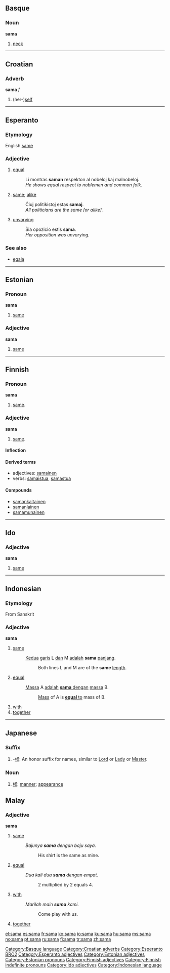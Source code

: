 {{see|-sama}}
==Basque==

===Noun===
'''sama'''

# [[neck]]

[[Category:Basque language]]

----

==Croatian==

===Adverb===
'''sama''' ''f''

# (her-)[[self]]

[[Category:Croatian adverbs]]

----

==Esperanto==

===Etymology===
English [[same]]

===Adjective===
{{eo-adj|sama}}

# [[equal]]
#: Li montras '''saman''' respekton al nobeloj kaj malnobeloj.
#:'' He shows equal respect to noblemen and common folk.''
# [[same]]; [[alike]]
#: Ĉiuj politikistoj estas '''samaj'''.
#:'' All politicians are the same [or alike].''
# [[unvarying]]
#: Ŝia opozicio estis '''sama'''.
#: ''Her opposition was unvarying.''

===See also===
* [[egala]]

[[Category:Esperanto BRO2]]
[[Category:Esperanto adjectives]]

----

==Estonian==

===Pronoun===
'''sama'''

# [[same]]

===Adjective===
'''sama'''

# [[same]]

[[Category:Estonian adjectives]]
[[Category:Estonian pronouns]]

----

==Finnish==
{{Finnish index|sa}}

===Pronoun===
'''sama'''

# {{indefinite|lang=fi}} [[same]].

===Adjective===
'''sama'''

# [[same]].

====Inflection====
{{fi-decl-pron|1s=sama|2s=saman|3s=samaa|4s=sama, saman|5s=samassa|6s=samasta|7s=samaan|8s=samalla|9s=samalta|10s=samalle|11s=samana|12s=samaksi||14s=samatta||1p=samat|2p=samojen|3p=samoja|4p=samat|5p=samoissa|6p=samoista|7p=samoihin|8p=samoilla|9p=samoilta|10p=samoille|11p=samoina|12p=samoiksi|13p=[[samoin]]|14p=samoitta|15p=samoine-|a6s=[[samaten]]}}

====Derived terms====
*adjectives: [[samainen]]
*verbs: [[samaistua]], [[samastua]]

====Compounds====
*[[samankaltainen]]
*[[samanlainen]]
*[[samamunainen]]

[[Category:Finnish adjectives]]
[[Category:Finnish indefinite pronouns]]

----

==Ido==

===Adjective===
'''sama'''

# [[same]]

[[Category:Ido adjectives]]

----

==Indonesian==

===Etymology===
From Sanskrit

===Adjective===
'''sama'''

# [[same]]
#: [[kedua|Kedua]] [[garis]] L [[dan]] M [[adalah]] '''sama''' [[panjang]].
#:: Both lines L and M are of the '''same''' [[length]].
# [[equal]]
#: [[massa|Massa]] A [[adalah]] <u>'''sama''' [[dengan]]</u> [[massa]] B.
#:: [[mass|Mass]] of A is <u>'''equal''' to</u> mass of B.
# [[with]]
# [[together]]

[[Category:Indonesian language]]

----

==Japanese==

===Suffix===
{{ja-pos|r|suffix|hira=さま}}

# -[[様]]: An honor suffix for names, similar to [[Lord]] or [[Lady]] or [[Master]].

===Noun===
{{ja-noun|r|hira=さま}}

# [[様]]: [[manner]]; [[appearance]]

==Malay==
===Adjective===
'''sama'''

#[[same]]
#:''Bajunya '''sama''' dengan baju saya.''
#:: His shirt is the same as mine.
#[[equal]] 
#:''Dua kali dua '''sama''' dengan empat.''
#:: 2 multiplied by 2 equals 4.
#[[with]] 
#: ''Marilah main '''sama''' kami.''
#:: Come play with us.
#[[together]]

[[el:sama]]
[[es:sama]]
[[fr:sama]]
[[ko:sama]]
[[io:sama]]
[[ku:sama]]
[[hu:sama]]
[[ms:sama]]
[[no:sama]]
[[pt:sama]]
[[ru:sama]]
[[fi:sama]]
[[tr:sama]]
[[zh:sama]]